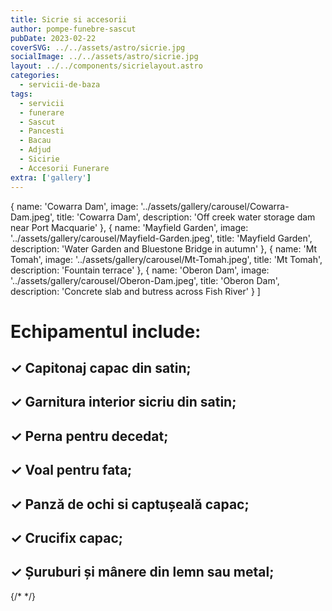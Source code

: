 ```yaml
---
title: Sicrie si accesorii
author: pompe-funebre-sascut
pubDate: 2023-02-22
coverSVG: ../../assets/astro/sicrie.jpg
socialImage: ../../assets/astro/sicrie.jpg
layout: ../../components/sicrielayout.astro
categories:
  - servicii-de-baza
tags:
  - servicii
  - funerare
  - Sascut
  - Pancesti
  - Bacau
  - Adjud
  - Sicirie
  - Accesorii Funerare
extra: ['gallery']
---
```


  {
    name: 'Cowarra Dam',
    image: '../assets/gallery/carousel/Cowarra-Dam.jpeg',
    title: 'Cowarra Dam',
    description: 'Off creek water storage dam near Port Macquarie'
  },
  {
    name: 'Mayfield Garden',
    image: '../assets/gallery/carousel/Mayfield-Garden.jpeg',
    title: 'Mayfield Garden',
    description: 'Water Garden and Bluestone Bridge in autumn'
  },
  {
    name: 'Mt Tomah',
    image: '../assets/gallery/carousel/Mt-Tomah.jpeg',
    title: 'Mt Tomah',
    description: 'Fountain terrace'
  },
  {
    name: 'Oberon Dam',
    image: '../assets/gallery/carousel/Oberon-Dam.jpeg',
    title: 'Oberon Dam',
    description: 'Concrete slab and butress across Fish River'
  }
]


# **Echipamentul include:**

## **✓ Capitonaj capac din satin;**

## **✓ Garnitura interior sicriu din satin;**

## **✓ Perna pentru decedat;**

## **✓ Voal pentru fata;**

## **✓ Panză de ochi si captușeală capac;**

## **✓ Crucifix capac;**

## **✓ Șuruburi și mânere din lemn sau metal;**

<Gallery folder='sicrie_accesorii' />

{/* <Carousel pages={carouselPages} /> */}
